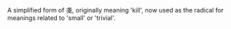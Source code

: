 A simplified form of 戔, originally meaning 'kill', now used as the radical for meanings related to 'small' or 'trivial'.
